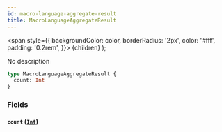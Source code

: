 ```yaml
---
id: macro-language-aggregate-result
title: MacroLanguageAggregateResult
---
```


<span
style={{
      backgroundColor: color,
      borderRadius: '2px',
      color: '#fff',
      padding: '0.2rem',
    }}>
{children}
</span>
);

No description

```graphql
type MacroLanguageAggregateResult {
  count: Int
}
```

### Fields

#### `count` ([`Int`](/docs/schema/scalars/int))
